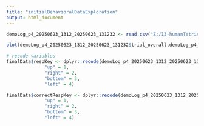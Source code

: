 ```yaml
---
title: "initialBehavioralDataExploration"
output: html_document
---
```


```r
demoLog_p4_20250623_1312_20250623_131232 <- read.csv("Z:/13-humanTetris/data/ghghghLetJP/misc/demoLog_p4_20250623_1312_20250623_131232.csv")

```

```r
plot(demoLog_p4_20250623_1312_20250623_131232$trial_overall,demoLog_p4_20250623_1312_20250623_131232$isCorrect)
```
```r
# recode variables 
finalData$respKey <- dplyr::recode(demoLog_p4_20250623_1312_20250623_131232$responseKey,
              "up" = 1,
              "right" = 2,
              "bottom" = 3,
              "left" = 4)

finalData$correctRespKey <- dplyr::recode(demoLog_p4_20250623_1312_20250623_131232$responseKey,
              "up" = 1,
              "right" = 2,
              "bottom" = 3,
              "left" = 4)
```

